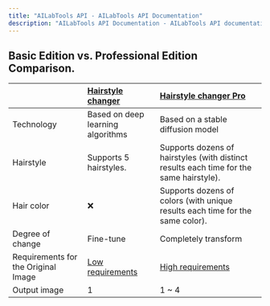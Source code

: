 ```yaml
---
title: "AILabTools API - AILabTools API Documentation"
description: "AILabTools API Documentation - AILabTools API documentation and usage guide."
---
```


## Basic Edition vs. Professional Edition Comparison.

|                                     | [Hairstyle changer](ai-portrait/effects/hairstyle-editor)                       | [Hairstyle changer Pro](ai-portrait/effects/hairstyle-editor-pro)                    |
|:------------------------------------|:-----------------------------------------------------------------------------------|:----------------------------------------------------------------------------------------|
| Technology                          | Based on deep learning algorithms                                                  | Based on a stable diffusion model                                                       |
| Hairstyle                           | Supports 5 hairstyles.                                                             | Supports dozens of hairstyles (with distinct results each time for the same hairstyle). |
| Hair color                          | ❌                                                                                  | Supports dozens of colors (with unique results each time for the same color).           |
| Degree of change                    | Fine-tune                                                                          | Completely transform                                                                    |
| Requirements for the Original Image | [Low requirements](ai-portrait/effects/hairstyle-editor/api.md#image-requirements) | [High requirements](ai-portrait/effects/hairstyle-editor-pro/api.md#image-requirements) |
| Output image                        | 1                                                                                  | 1 ~ 4                                                                                   |